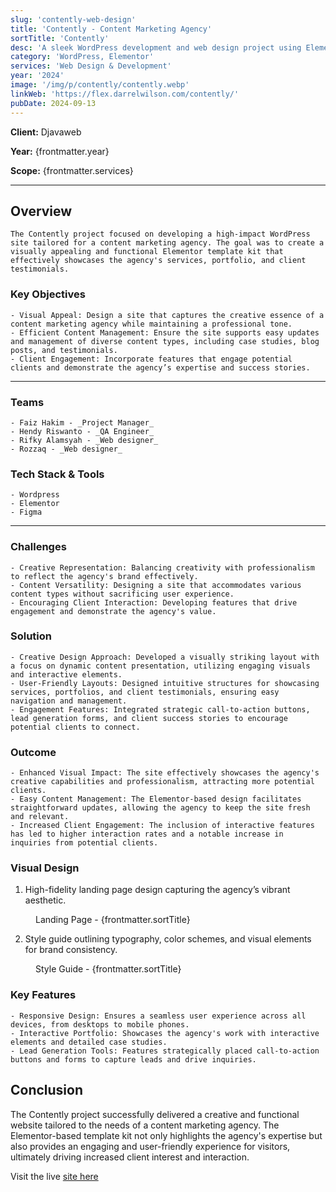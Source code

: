 ```yaml
---
slug: 'contently-web-design'
title: 'Contently - Content Marketing Agency'
sortTitle: 'Contently'
desc: 'A sleek WordPress development and web design project using Elementor, crafted for a content marketing agency.'
category: 'WordPress, Elementor'
services: 'Web Design & Development'
year: '2024'
image: '/img/p/contently/contently.webp'
linkWeb: 'https://flex.darrelwilson.com/contently/'
pubDate: 2024-09-13
---
```



**Client:** Djavaweb

**Year:** {frontmatter.year}

**Scope:** {frontmatter.services}

---

## Overview

    The Contently project focused on developing a high-impact WordPress site tailored for a content marketing agency. The goal was to create a visually appealing and functional Elementor template kit that effectively showcases the agency's services, portfolio, and client testimonials.

### Key Objectives

    - Visual Appeal: Design a site that captures the creative essence of a content marketing agency while maintaining a professional tone.
    - Efficient Content Management: Ensure the site supports easy updates and management of diverse content types, including case studies, blog posts, and testimonials.
    - Client Engagement: Incorporate features that engage potential clients and demonstrate the agency’s expertise and success stories.

---

### Teams

    - Faiz Hakim - _Project Manager_
    - Hendy Riswanto - _QA Engineer_
    - Rifky Alamsyah - _Web designer_
    - Rozzaq - _Web designer_

### Tech Stack & Tools

    - Wordpress
    - Elementor
    - Figma

---

### Challenges

    - Creative Representation: Balancing creativity with professionalism to reflect the agency's brand effectively.
    - Content Versatility: Designing a site that accommodates various content types without sacrificing user experience.
    - Encouraging Client Interaction: Developing features that drive engagement and demonstrate the agency's value.

### Solution

    - Creative Design Approach: Developed a visually striking layout with a focus on dynamic content presentation, utilizing engaging visuals and interactive elements.
    - User-Friendly Layouts: Designed intuitive structures for showcasing services, portfolios, and client testimonials, ensuring easy navigation and management.
    - Engagement Features: Integrated strategic call-to-action buttons, lead generation forms, and client success stories to encourage potential clients to connect.

### Outcome

    - Enhanced Visual Impact: The site effectively showcases the agency's creative capabilities and professionalism, attracting more potential clients.
    - Easy Content Management: The Elementor-based design facilitates straightforward updates, allowing the agency to keep the site fresh and relevant.
    - Increased Client Engagement: The inclusion of interactive features has led to higher interaction rates and a notable increase in inquiries from potential clients.

### Visual Design

1. High-fidelity landing page design capturing the agency’s vibrant aesthetic.

<figure>
  <Picture
    src={landingPage}
    alt='high fidelity design'
    formats={['avif', 'webp']}
  />
  <figcaption class='text-center'>
    Landing Page - {frontmatter.sortTitle}
  </figcaption>
</figure>

2. Style guide outlining typography, color schemes, and visual elements for brand consistency.

<figure>
  <Picture
    src={styleGuide}
    alt='high fidelity design'
    formats={['avif', 'webp']}
  />
  <figcaption class='text-center'>
    Style Guide - {frontmatter.sortTitle}
  </figcaption>
</figure>

### Key Features

    - Responsive Design: Ensures a seamless user experience across all devices, from desktops to mobile phones.
    - Interactive Portfolio: Showcases the agency's work with interactive elements and detailed case studies.
    - Lead Generation Tools: Features strategically placed call-to-action buttons and forms to capture leads and drive inquiries.

## Conclusion

The Contently project successfully delivered a creative and functional website tailored to the needs of a content marketing agency. The Elementor-based template kit not only highlights the agency's expertise but also provides an engaging and user-friendly experience for visitors, ultimately driving increased client interest and interaction.

Visit the live <a href={frontmatter.linkWeb} target='_blank'>site here</a>

<a href={frontmatter.linkWeb} target='_blank'>
  <Picture src={mockup} alt='mockup design' formats={['avif', 'webp']} />
</a>
